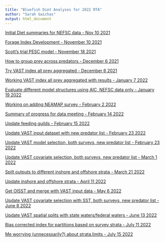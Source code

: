 ```yaml
---
title: "Bluefish Diet Analyses for 2022 RTA"
author: "Sarah Gaichas"
output: html_document
---
```


<!-- ADD LINKS BELOW, note, using the RMD link syntax will open the presentation in the same tab, which is annoying. Use the html with the "_blank" to fix that behavior -->
 

<a href="https://sgaichas.github.io/bluefishdiet/DietSummary.html" target="_blank"> Initial Diet summaries for NEFSC data - Nov 10 2021 </a>

<a href="https://sgaichas.github.io/bluefishdiet/ForageIndex.html" target="_blank"> Forage Index Development - November 10 2021 </a>

<a href="https://sgaichas.github.io/bluefishdiet/PiscPESCbySL.html" target="_blank"> Scott's trial PESC model - November 18 2021 </a>

<a href="https://sgaichas.github.io/bluefishdiet/PreyAggs.html" target="_blank"> How to group prey across predators - December 6 2021 </a>

<a href="https://sgaichas.github.io/bluefishdiet/VASTmod1.html" target="_blank"> Try VAST index all prey aggregated - December 6 2021 </a>

<a href="https://sgaichas.github.io/bluefishdiet/VASTmod2.html" target="_blank"> Working VAST index all prey aggregated with results - January 7 2022 </a>

<a href="https://sgaichas.github.io/bluefishdiet/VASTmodsel.html" target="_blank"> Evaluate different model structures using AIC, NEFSC data only - January 19 2022 </a>

<a href="https://sgaichas.github.io/bluefishdiet/AddNEAMAP.html" target="_blank"> Working on adding NEAMAP survey - February 2 2022 </a>

<a href="https://sgaichas.github.io/bluefishdiet/DataMeetingSummary.html" target="_blank"> Summary of progress for data meeting - February 14 2022 </a>

<a href="https://sgaichas.github.io/bluefishdiet/PreySimilarityUpdate.html" target="_blank"> Update feeding guilds - February 15 2022 </a>

<a href="https://sgaichas.github.io/bluefishdiet/UpdateVAST_Inputs.html" target="_blank"> Update VAST input dataset with new predator list - February 23 2022 </a>

<a href="https://sgaichas.github.io/bluefishdiet/VASTmodsel_updatedPreds.html" target="_blank"> Update VAST model selection, both surveys, new predator list - February 23 2022 </a>

<a href="https://sgaichas.github.io/bluefishdiet/VASTcovariates_updatedPreds.html" target="_blank"> Update VAST covariate selection, both surveys, new predator list - March 1 2022 </a>

<a href="https://sgaichas.github.io/bluefishdiet/InshoreOffshoreDefs.html" target="_blank"> Spilt outputs to different inshore and offshore strata - March 21 2022 </a>

<a href="https://sgaichas.github.io/bluefishdiet/RegionalIndices.html" target="_blank"> Update inshore and offshore strata - April 11 2022 </a>

<a href="https://sgaichas.github.io/bluefishdiet/SSTmethods.html" target="_blank"> Get OISST and merge with VAST input data - May 6 2022 </a>

<a href="https://sgaichas.github.io/bluefishdiet/VASTcovariates_updatedPreds_sst.html" target="_blank"> Update VAST covariate selection with SST, both surveys, new predator list - June 8 2022 </a>

<a href="https://sgaichas.github.io/bluefishdiet/VASTcovariates_updatedPreds_sst_3mi.html" target="_blank"> Update VAST spatial splits with state waters/federal waters - June 13 2022 </a>

<a href="https://sgaichas.github.io/bluefishdiet/VASTcovariates_finalmod_survstrat.html" target="_blank"> Bias corrected index for partitions based on survey strata - July 11 2022 </a>

<a href="https://sgaichas.github.io/bluefishdiet/VASTcovariates_finalmod_strattest.html" target="_blank"> Me worrying (unnecessarily?) about strata.limits - July 15 2022 </a>
